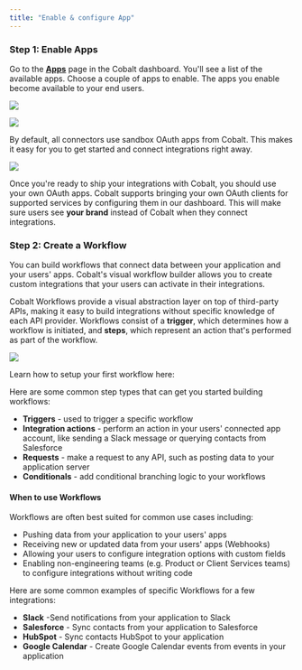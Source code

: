 ```yaml
---
title: "Enable & configure App"
---
```


### Step 1: Enable Apps

Go to the [**Apps**](https://app.gocobalt.io/apps) page in the Cobalt dashboard.
You'll see a list of the available apps. Choose a couple of apps to enable. The
apps you enable become available to your end users.

![](/images/cobalt/getting-started/enable-configure-1.png)

![](/images/cobalt/getting-started/enable-configure-2.png)

By default, all connectors use sandbox OAuth apps from Cobalt. This makes it
easy for you to get started and connect integrations right away.

![](/images/cobalt/getting-started/enable-configure-3.png)

Once you're ready to ship your integrations with Cobalt, you should use your own
OAuth apps. Cobalt supports bringing your own OAuth clients for supported
services by configuring them in our dashboard. This will make sure users see
**your brand** instead of Cobalt when they connect integrations.

### Step 2: Create a Workflow

You can build workflows that connect data between your application and your
users' apps. Cobalt's visual workflow builder allows you to create custom
integrations that your users can activate in their integrations.

Cobalt Workflows provide a visual abstraction layer on top of third-party APIs,
making it easy to build integrations without specific knowledge of each API
provider. Workflows consist of a **trigger**, which determines how a workflow is
initiated, and **steps**, which represent an action that's performed as part of
the workflow.

![](/images/cobalt/getting-started/enable-configure-4.png)

Learn how to setup your first workflow here:

<Card title="Workflows" icon="file" href="/cobalt/core-concepts/workflows" />

Here are some common step types that can get you started building workflows:

- **Triggers** - used to trigger a specific workflow
- **Integration actions** - perform an action in your users' connected app
  account, like sending a Slack message or querying contacts from Salesforce
- **Requests** - make a request to any API, such as posting data to your
  application server
- **Conditionals** - add conditional branching logic to your workflows

#### When to use Workflows

Workflows are often best suited for common use cases including:

- Pushing data from your application to your users' apps
- Receiving new or updated data from your users' apps (Webhooks)
- Allowing your users to configure integration options with custom fields
- Enabling non-engineering teams (e.g. Product or Client Services teams) to
  configure integrations without writing code

Here are some common examples of specific Workflows for a few integrations:

- **Slack** -Send notifications from your application to Slack
- **Salesforce** - Sync contacts from your application to Salesforce
- **HubSpot** - Sync contacts HubSpot to your application
- **Google Calendar** - Create Google Calendar events from events in your
  application

